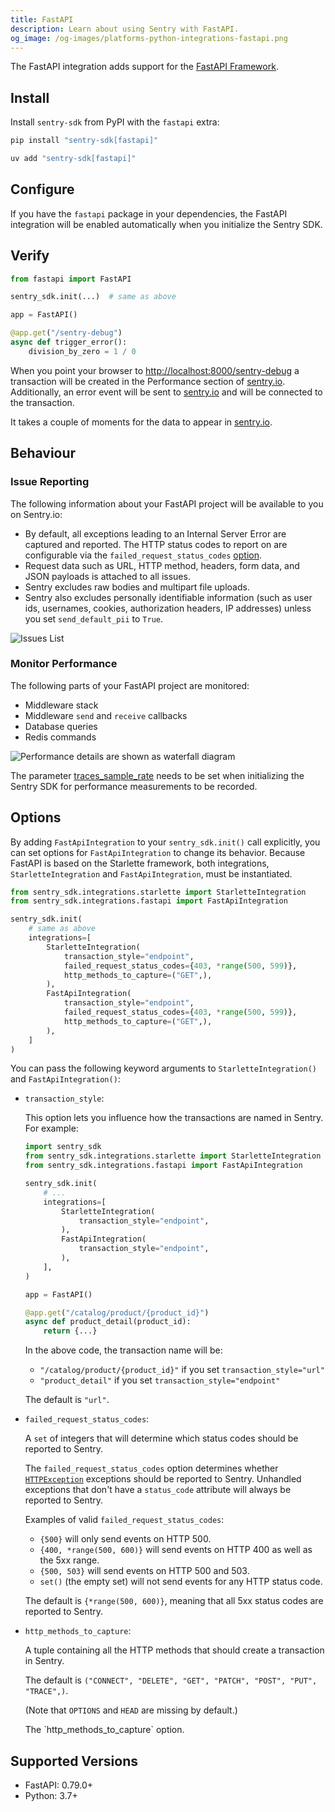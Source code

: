```yaml
---
title: FastAPI
description: Learn about using Sentry with FastAPI.
og_image: /og-images/platforms-python-integrations-fastapi.png
---
```


The FastAPI integration adds support for the [FastAPI Framework](https://fastapi.tiangolo.com/).

## Install

Install `sentry-sdk` from PyPI with the `fastapi` extra:

```bash {tabTitle:pip}
pip install "sentry-sdk[fastapi]"
```
```bash {tabTitle:uv}
uv add "sentry-sdk[fastapi]"
```

## Configure

If you have the `fastapi` package in your dependencies, the FastAPI integration will be enabled automatically when you initialize the Sentry SDK.

<PlatformContent includePath="getting-started-config" />

## Verify

```python
from fastapi import FastAPI

sentry_sdk.init(...)  # same as above

app = FastAPI()

@app.get("/sentry-debug")
async def trigger_error():
    division_by_zero = 1 / 0
```

When you point your browser to [http://localhost:8000/sentry-debug](http://localhost:8000/sentry-debug) a transaction will be created in the Performance section of [sentry.io](https://sentry.io). Additionally, an error event will be sent to [sentry.io](https://sentry.io) and will be connected to the transaction.

It takes a couple of moments for the data to appear in [sentry.io](https://sentry.io).

## Behaviour

### Issue Reporting

The following information about your FastAPI project will be available to you on Sentry.io:

- By default, all exceptions leading to an Internal Server Error are captured and reported. The HTTP status codes to report on are configurable via the `failed_request_status_codes` [option](#options).
- Request data such as URL, HTTP method, headers, form data, and JSON payloads is attached to all issues.
- Sentry excludes raw bodies and multipart file uploads.
- Sentry also excludes personally identifiable information (such as user ids, usernames, cookies, authorization headers, IP addresses) unless you set `send_default_pii` to `True`.

![Issues List](./img/fastapi-issues-list.png)

### Monitor Performance

The following parts of your FastAPI project are monitored:

- Middleware stack
- Middleware `send` and `receive` callbacks
- Database queries
- Redis commands

![Performance details are shown as waterfall diagram](./img/fastapi-performance-details.png)

<Alert>

The parameter [traces_sample_rate](/platforms/python/configuration/options/#traces-sample-rate) needs to be set when initializing the Sentry SDK for performance measurements to be recorded.

</Alert>

## Options

By adding `FastApiIntegration` to your `sentry_sdk.init()` call explicitly, you can set options for `FastApiIntegration` to change its behavior.
Because FastAPI is based on the Starlette framework, both integrations, `StarletteIntegration` and `FastApiIntegration`, must be instantiated.

```python
from sentry_sdk.integrations.starlette import StarletteIntegration
from sentry_sdk.integrations.fastapi import FastApiIntegration

sentry_sdk.init(
    # same as above
    integrations=[
        StarletteIntegration(
            transaction_style="endpoint",
            failed_request_status_codes={403, *range(500, 599)},
            http_methods_to_capture=("GET",),
        ),
        FastApiIntegration(
            transaction_style="endpoint",
            failed_request_status_codes={403, *range(500, 599)},
            http_methods_to_capture=("GET",),
        ),
    ]
)
```

You can pass the following keyword arguments to `StarletteIntegration()` and `FastApiIntegration()`:

- `transaction_style`:

  This option lets you influence how the transactions are named in Sentry. For example:

  ```python
  import sentry_sdk
  from sentry_sdk.integrations.starlette import StarletteIntegration
  from sentry_sdk.integrations.fastapi import FastApiIntegration

  sentry_sdk.init(
      # ...
      integrations=[
          StarletteIntegration(
              transaction_style="endpoint",
          ),
          FastApiIntegration(
              transaction_style="endpoint",
          ),
      ],
  )

  app = FastAPI()

  @app.get("/catalog/product/{product_id}")
  async def product_detail(product_id):
      return {...}
  ```

  In the above code, the transaction name will be:

  - `"/catalog/product/{product_id}"` if you set `transaction_style="url"`
  - `"product_detail"` if you set `transaction_style="endpoint"`

  The default is `"url"`.

- `failed_request_status_codes`:

  A `set` of integers that will determine which status codes should be reported to Sentry.

  The `failed_request_status_codes` option determines whether [`HTTPException`](https://fastapi.tiangolo.com/reference/exceptions/?h=httpexception) exceptions should be
  reported to Sentry. Unhandled exceptions that don't have a `status_code` attribute will always be reported to Sentry.

  Examples of valid `failed_request_status_codes`:

  - `{500}` will only send events on HTTP 500.
  - `{400, *range(500, 600)}` will send events on HTTP 400 as well as the 5xx range.
  - `{500, 503}` will send events on HTTP 500 and 503.
  - `set()` (the empty set) will not send events for any HTTP status code.

  The default is `{*range(500, 600)}`, meaning that all 5xx status codes are reported to Sentry.

- `http_methods_to_capture`:

  A tuple containing all the HTTP methods that should create a transaction in Sentry.

  The default is `("CONNECT", "DELETE", "GET", "PATCH", "POST", "PUT", "TRACE",)`.

  (Note that `OPTIONS` and `HEAD` are missing by default.)

  <Alert title="Added in 2.15.0">
    The `http_methods_to_capture` option.
  </Alert>

## Supported Versions

- FastAPI: 0.79.0+
- Python: 3.7+
